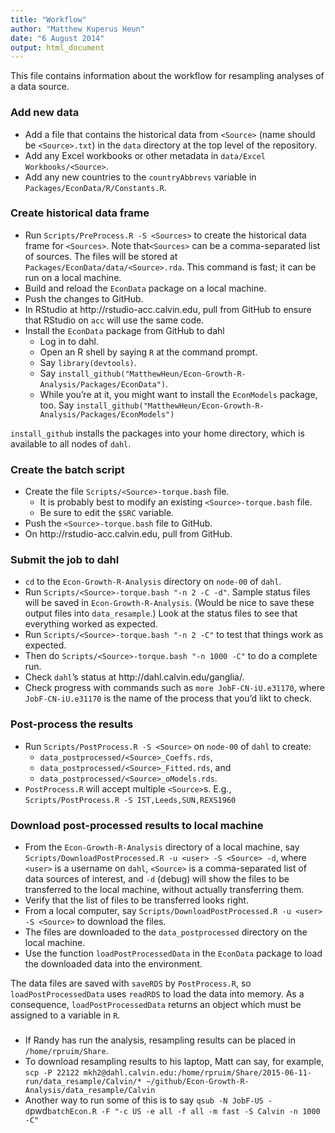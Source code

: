 ```yaml
---
title: "Workflow"
author: "Matthew Kuperus Heun"
date: "6 August 2014"
output: html_document
---
```


This file contains information about the workflow for resampling analyses of a data source.

### Add new data
* Add a file that contains the historical data from `<Source>` (name should be `<Source>.txt`) 
in the `data` directory at the top level of the repository.   
* Add any Excel workbooks or other metadata in `data/Excel Workbooks/<Source>`.
* Add any new countries to the `countryAbbrevs` variable in `Packages/EconData/R/Constants.R`.

### Create historical data frame
* Run `Scripts/PreProcess.R -S <Sources>` to create the historical data frame for `<Sources>`.
Note that` <Sources>` can be a comma-separated list of sources.
The files will be stored at `Packages/EconData/data/<Source>.rda`.
This command is fast; it can be run on a local machine.    
* Build and reload the `EconData` package on a local machine.    
* Push the changes to GitHub.   
* In RStudio at http://rstudio-acc.calvin.edu, pull from GitHub to ensure that RStudio on `acc` will use the same code.
* Install the `EconData` package from GitHub to dahl
    + Log in to dahl.
    + Open an R shell by saying `R` at the command prompt.    
    + Say `library(devtools)`.
    + Say `install_github("MatthewHeun/Econ-Growth-R-Analysis/Packages/EconData")`.
    + While you're at it, you might want to install the `EconModels` package, too. Say 
        `install_github("MatthewHeun/Econ-Growth-R-Analysis/Packages/EconModels")`

`install_github` installs the packages into your home directory, which is available to all nodes of `dahl`.

### Create the batch script
* Create the file `Scripts/<Source>-torque.bash` file.
    + It is probably best to modify an existing `<Source>-torque.bash` file.      
    + Be sure to edit the `$SRC` variable.
* Push the `<Source>-torque.bash` file to GitHub.
* On http://rstudio-acc.calvin.edu, pull from GitHub.      

### Submit the job to dahl
* `cd` to the `Econ-Growth-R-Analysis` directory on `node-00` of `dahl`.
* Run `Scripts/<Source>-torque.bash "-n 2 -C -d"`. Sample status files will be saved in `Econ-Growth-R-Analysis`. (Would be nice to save these output files into `data_resample`.) Look at the status files to see that everything worked as expected.
* Run `Scripts/<Source>-torque.bash "-n 2 -C"` to test that things work as expected.
* Then do `Scripts/<Source>-torque.bash "-n 1000 -C"` to do a complete run.
* Check `dahl`'s status at http://dahl.calvin.edu/ganglia/.
* Check progress with commands such as `more JobF-CN-iU.e31170`, where `JobF-CN-iU.e31170` is the name of the process that you'd likt to check.

### Post-process the results
* Run `Scripts/PostProcess.R -S <Source>` on `node-00` of `dahl` to create:       
    + `data_postprocessed/<Source>_Coeffs.rds`,
    + `data_postprocessed/<Source>_Fitted.rds`, and  
    + `data_postprocessed/<Source>_oModels.rds`.
* `PostProcess.R` will accept multiple `<Source>`s. E.g., `Scripts/PostProcess.R -S IST,Leeds,SUN,REXS1960`

### Download post-processed results to local machine
* From the `Econ-Growth-R-Analysis` directory of a local machine, 
say `Scripts/DownloadPostProcessed.R -u <user> -S <Source> -d`, where `<user>` is 
a username on `dahl`, `<Source>` is a comma-separated list of data sources of interest, and `-d` (debug) will 
show the files to be transferred to the local machine, without actually transferring them.
* Verify that the list of files to be transferred looks right.
* From a local computer, say `Scripts/DownloadPostProcessed.R -u <user> -S <Source>` to download the files.
* The files are downloaded to the `data_postprocessed` directory on the local machine.
* Use the function `loadPostProcessedData` in the `EconData` package to load the downloaded data into
the environment. 

The data files are saved with `saveRDS` by `PostProcess.R`, so `loadPostProcessedData` uses `readRDS` to 
load the data into memory. 
As a consequence, `loadPostProcessedData` returns an object which must be assigned to a variable in `R`.

### 
* If Randy has run the analysis, resampling results can be placed in `/home/rpruim/Share`. 
* To download resampling results to his laptop, Matt can say, for example, `scp -P 22122 mkh2@dahl.calvin.edu:/home/rpruim/Share/2015-06-11-run/data_resample/Calvin/* ~/github/Econ-Growth-R-Analysis/data_resample/Calvin`
* Another way to run some of this is to say `qsub -N JobF-US -d `pwd` batchEcon.R -F "-c US -e all -f all -m fast -S Calvin -n 1000 -C"`